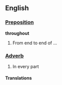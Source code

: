 ==English==
===[[Preposition]]===
'''throughout'''
# From end to end of ...

===[[Adverb]]===
#In every part

====Translations====